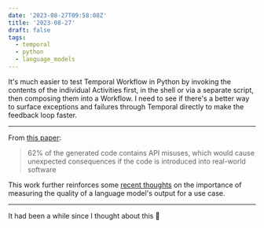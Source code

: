 ```yaml
---
date: '2023-08-27T09:58:08Z'
title: '2023-08-27'
draft: false
tags:
  - temporal
  - python
  - language_models
---
```


It's much easier to test Temporal Workflow in Python by invoking the contents of the individual Activities first, in the shell or via a separate script, then composing them into a Workflow.
I need to see if there's a better way to surface exceptions and failures through Temporal directly to make the feedback loop faster.

---


From [this paper](https://arxiv.org/abs/2308.10335):

> 62% of the generated code contains API misuses, which would cause unexpected consequences if the code is introduced into real-world software

This work further reinforces some [recent thoughts](/logs/2023/08/22) on the importance of measuring the quality of a language model's output for a use case.

---

<Tweet
  theme="dark"
  id="https://twitter.com/Altimor/status/1695543062444015733"
/>

It had been a while since I thought about this 😬
